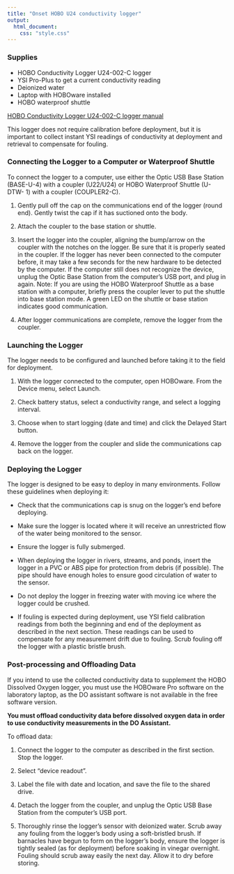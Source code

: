 ```yaml
---
title: "Onset HOBO U24 conductivity logger"
output: 
  html_document:
    css: "style.css"
---
```

### Supplies
- HOBO Conductivity Logger U24-002-C logger 
- YSI Pro-Plus to get a current conductivity reading
- Deionized water
- Laptop with HOBOware installed
- HOBO waterproof shuttle 

[HOBO Conductivity Logger U24-002-C logger manual](https://www.onsetcomp.com/files/manual_pdfs/16844-G%20U24-002-C%20Manual.pdf)

This logger does not require calibration before deployment, but it is important to collect instant YSI readings of conductivity at deployment and retrieval to compensate for fouling.

### Connecting the Logger to a Computer or Waterproof Shuttle

To connect the logger to a computer, use either the Optic USB Base Station (BASE-U-4) with a coupler (U22/U24) or HOBO Waterproof Shuttle (U-DTW- 1) with a coupler (COUPLER2-C). 

1. Gently pull off the cap on the communications end of the logger (round end). Gently twist the cap if it has suctioned onto the body. 

2. Attach the coupler to the base station or shuttle.

3. Insert the logger into the coupler, aligning the bump/arrow on the coupler with the notches on the logger. Be sure that it is properly seated in the coupler. If the logger has never been connected to the computer before, it may take a few seconds for the new hardware to be detected by the computer. If the computer still does not recognize the device, unplug the Optic Base Station from the computer’s USB port, and plug in again. Note: If you are using the HOBO Waterproof Shuttle as a base station with a computer, briefly press the coupler lever to put the shuttle into base station mode. A green LED on the shuttle or base station indicates good communication.

4. After logger communications are complete, remove the logger from the coupler. 


### Launching the Logger

The logger needs to be configured and launched before taking it to the field for deployment. 

1. With the logger connected to the computer, open HOBOware. From the Device menu, select Launch.

2. Check battery status, select a conductivity range, and select a logging interval.

3. Choose when to start logging (date and time) and click the Delayed Start button.

4. Remove the logger from the coupler and slide the communications cap back on the logger.

### Deploying the Logger

The logger is designed to be easy to deploy in many environments. Follow these guidelines when deploying it:

- Check that the communications cap is snug on the logger’s end before deploying.

- Make sure the logger is located where it will receive an unrestricted flow of the water being monitored to the sensor.

- Ensure the logger is fully submerged.

- When deploying the logger in rivers, streams, and ponds, insert the logger in a PVC or ABS pipe for protection from debris (if possible). The pipe should have enough holes to ensure good circulation of water to the sensor.

- Do not deploy the logger in freezing water with moving ice where the logger could be crushed.

- If fouling is expected during deployment, use YSI field calibration readings from both the beginning and end of the deployment as described in the next section. These readings can be used to compensate for any measurement drift due to fouling. Scrub fouling off the logger with a plastic bristle brush.

### Post-processing and Offloading Data

If you intend to use the collected conductivity data to supplement the HOBO Dissolved Oxygen logger, you must use the HOBOware Pro software on the laboratory laptop, as the DO assistant software is not available in the free software version. 

**You must offload conductivity data before dissolved oxygen data in order to use conductivity measurements in the DO Assistant.**

To offload data:

1. Connect the logger to the computer as described in the first section. Stop the logger.

2. Select “device readout”.

3. Label the file with date and location, and save the file to the shared drive.

4. Detach the logger from the coupler, and unplug the Optic USB Base Station from the computer’s USB port. 

5. Thoroughly rinse the logger’s sensor with deionized water. Scrub away any fouling from the logger’s body using a soft-bristled brush. If barnacles have begun to form on the logger’s body, ensure the logger is tightly sealed (as for deployment) before soaking in vinegar overnight. Fouling should scrub away easily the next day. Allow it to dry before storing.

